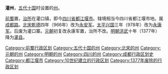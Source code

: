 {{Unreferenced|time=2021-08-02T01:38:38+00:00}}
'''灌州'''，[[五代十国|五代十国]]时设置的[[州|州]]。

[[前蜀|前蜀]]置，[[治所|治所]]在灌口镇，即今[[四川省|四川省]][[都江堰市|都江堰市]]。辖境相当今四川省都江堰市地。属[[成都路|成都路]]。[[北宋|北宋]][[乾德_(北宋)|乾德]]四年（966年）改为[[永安军_(四川)|永安军]]。[[太平兴国|太平兴国]]三年（978年）改为[[永康军|永康军]]。后废为灌口寨。[[元朝|元朝]]初复改永康军置，治所不改。[[明朝|明朝]][[洪武|洪武]]十年（1377年）降为[[灌县|灌县]]。

{{五代行政區劃|nocat}}
{{十國行政區劃|nocat}}
{{四川行政区划小作品}}
{{DEFAULTSORT:G}}
[[Category:前蜀行政区划|Category:前蜀行政区划]]
[[Category:五代十国的州|Category:五代十国的州]]
[[Category:北宋的州|Category:北宋的州]]
[[Category:元朝的州|Category:元朝的州]]
[[Category:明朝的州|Category:明朝的州]]
[[Category:四川的州|Category:四川的州]]
[[Category:成都行政区划史|Category:成都行政区划史]]
[[Category:都江堰市|Category:都江堰市]]
[[Category:10世纪建立的行政区划|Category:10世纪建立的行政区划]]
[[Category:1377年废除的行政区划|Category:1377年废除的行政区划]]